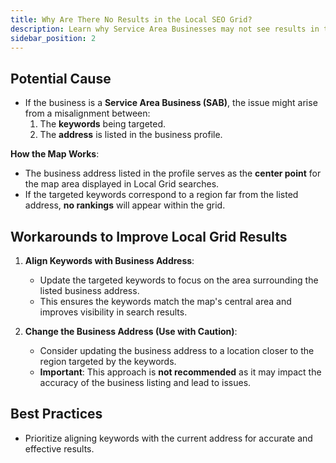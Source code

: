 ```yaml
---
title: Why Are There No Results in the Local SEO Grid?
description: Learn why Service Area Businesses may not see results in the Local SEO Grid and discover workarounds to improve visibility.
sidebar_position: 2
---
```


## Potential Cause

- If the business is a **Service Area Business (SAB)**, the issue might arise from a misalignment between:
  1. The **keywords** being targeted.
  2. The **address** is listed in the business profile.

**How the Map Works**:
- The business address listed in the profile serves as the **center point** for the map area displayed in Local Grid searches.
- If the targeted keywords correspond to a region far from the listed address, **no rankings** will appear within the grid.

## Workarounds to Improve Local Grid Results

1. **Align Keywords with Business Address**:
   - Update the targeted keywords to focus on the area surrounding the listed business address.
   - This ensures the keywords match the map's central area and improves visibility in search results.

2. **Change the Business Address (Use with Caution)**:
   - Consider updating the business address to a location closer to the region targeted by the keywords.
   - **Important**: This approach is **not recommended** as it may impact the accuracy of the business listing and lead to issues.

## Best Practices

- Prioritize aligning keywords with the current address for accurate and effective results.